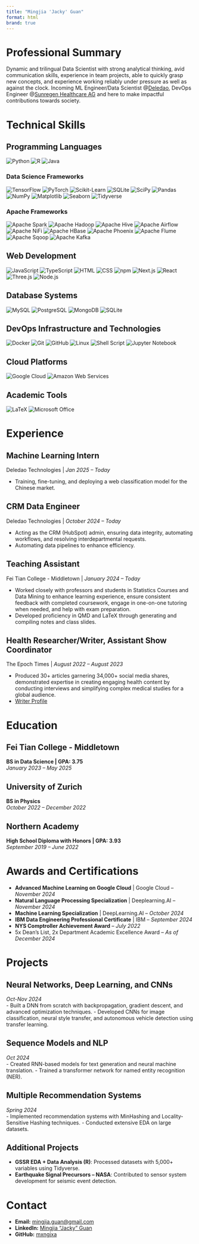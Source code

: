 ```yaml
---
title: "Mingjia 'Jacky' Guan"
format: html
brand: true
---
```


# Professional Summary

Dynamic and trilingual Data Scientist with strong analytical thinking, avid communication skills, experience in team projects, able to quickly grasp new concepts, and experience working reliably under pressure as well as against the clock. Incoming ML Engineer/Data Scientist @[Deledao](https://www.deledao.com/), DevOps Engineer @[Sunregen Healthcare AG](sunregen.com) and here to make impactful contributions towards society.

# Technical Skills

## Programming Languages

![Python](https://img.shields.io/badge/Python-3776AB?style=for-the-badge&logo=python&logoColor=white)
![R](https://img.shields.io/badge/R-276DC3?style=for-the-badge&logo=r&logoColor=white)
![Java](https://img.shields.io/badge/Java-ED8B00?style=for-the-badge&logo=openjdk&logoColor=white)

### Data Science Frameworks

![TensorFlow](https://img.shields.io/badge/TensorFlow-FF3F06?style=for-the-badge&logo=tensorflow&logoColor=white)
![PyTorch](https://img.shields.io/badge/PyTorch-EE4C2C?style=for-the-badge&logo=pytorch&logoColor=white)
![Scikit-Learn](https://img.shields.io/badge/scikit--learn-F7931E?style=for-the-badge&logo=scikit-learn&logoColor=white)
![SQLite](https://img.shields.io/badge/SQLite-07405E?style=for-the-badge&logo=sqlite&logoColor=white)
![SciPy](https://img.shields.io/badge/SciPy-654FF0?style=for-the-badge&logo=scipy&logoColor=white)
![Pandas](https://img.shields.io/badge/pandas-150458?style=for-the-badge&logo=pandas&logoColor=white)
![NumPy](https://img.shields.io/badge/numpy-013243?style=for-the-badge&logo=numpy&logoColor=white)
![Matplotlib](https://img.shields.io/badge/Matplotlib-11557c?style=for-the-badge&logo=matplotlib&logoColor=white)
![Seaborn](https://img.shields.io/badge/Seaborn-3776AB?style=for-the-badge&logo=python&logoColor=white)
![Tidyverse](https://img.shields.io/badge/Tidyverse-1A162D?style=for-the-badge&logo=r&logoColor=white)

### Apache Frameworks

![Apache Spark](https://img.shields.io/badge/Apache%20Spark-FDEE21?style=for-the-badge&logo=apachespark&logoColor=black) 
![Apache Hadoop](https://img.shields.io/badge/Apache%20Hadoop-66CCFF?style=for-the-badge&logo=apachehadoop&logoColor=black)
![Apache Hive](https://img.shields.io/badge/Apache%20Hive-FDEE21?style=for-the-badge&logo=apachehive&logoColor=black)
![Apache Airflow](https://img.shields.io/badge/Apache%20Airflow-017CEE?style=for-the-badge&logo=Apache%20Airflow&logoColor=white)
![Apache NiFi](https://img.shields.io/badge/Apache%20NiFi-728E9B?style=for-the-badge&logo=apache&logoColor=white)
![Apache HBase](https://img.shields.io/badge/Apache%20HBase-509ECE?style=for-the-badge&logo=hbase&logoColor=white)
![Apache Phoenix](https://img.shields.io/badge/Apache%20Phoenix-F66F07?style=for-the-badge&logo=phoenix&logoColor=white)
![Apache Flume](https://img.shields.io/badge/Apache%20Flume-007DAB?style=for-the-badge&logo=apacheflume&logoColor=white)
![Apache Sqoop](https://img.shields.io/badge/Apache%20Sqoop-46A508?style=for-the-badge&logo=sqoop&logoColor=white)
![Apache Kafka](https://img.shields.io/badge/Apache%20Kafka-231F20?style=for-the-badge&logo=apachekafka&logoColor=white)

## Web Development 

![JavaScript](https://img.shields.io/badge/JavaScript-F7DF1E?style=for-the-badge&logo=javascript&logoColor=black)
![TypeScript](https://img.shields.io/badge/TypeScript-007ACC?style=for-the-badge&logo=typescript&logoColor=white)
![HTML](https://img.shields.io/badge/HTML5-E34F26?style=for-the-badge&logo=html5&logoColor=white)
![CSS](https://img.shields.io/badge/CSS3-1572B6?style=for-the-badge&logo=css3&logoColor=white)
![npm](https://img.shields.io/badge/npm-CB3837?style=for-the-badge&logo=npm&logoColor=white)
![Next.js](https://img.shields.io/badge/Next.js-000000?style=for-the-badge&logo=nextdotjs&logoColor=white)
![React](https://img.shields.io/badge/React-61DAFB?style=for-the-badge&logo=react&logoColor=white)
![Three.js](https://img.shields.io/badge/Three.js-000000?style=for-the-badge&logo=three.js&logoColor=white)
![Node.js](https://img.shields.io/badge/Node.js-339933?style=for-the-badge&logo=node.js&logoColor=white)

## Database Systems

![MySQL](https://img.shields.io/badge/MySQL-4479A1?style=for-the-badge&logo=mysql&logoColor=white)
![PostgreSQL](https://img.shields.io/badge/PostgreSQL-316192?style=for-the-badge&logo=postgresql&logoColor=white)
![MongoDB](https://img.shields.io/badge/MongoDB-4EA94B?style=for-the-badge&logo=mongodb&logoColor=white)
![SQLite](https://img.shields.io/badge/SQLite-07405E?style=for-the-badge&logo=sqlite&logoColor=white)

## DevOps Infrastructure and Technologies

![Docker](https://img.shields.io/badge/Docker-2CA5E0?style=for-the-badge&logo=docker&logoColor=white)
![Git](https://img.shields.io/badge/Git-F05032?style=for-the-badge&logo=git&logoColor=white)
![GitHub](https://img.shields.io/badge/GitHub-100000?style=for-the-badge&logo=github&logoColor=white)
![Linux](https://img.shields.io/badge/Linux-FCC624?style=for-the-badge&logo=linux&logoColor=black)
![Shell Script](https://img.shields.io/badge/Shell_Script-121011?style=for-the-badge&logo=gnu-bash&logoColor=white)
![Jupyter Notebook](https://img.shields.io/badge/Jupyter-F37626?style=for-the-badge&logo=jupyter&logoColor=white)

## Cloud Platforms

![Google Cloud](https://img.shields.io/badge/Google_Cloud-4285F4?style=for-the-badge&logo=google-cloud&logoColor=white)
![Amazon Web Services](https://img.shields.io/badge/AWS-232F3E?style=for-the-badge&logo=amazonwebservices&logoColor=white)

## Academic Tools

![LaTeX](https://img.shields.io/badge/LaTeX-008080?style=for-the-badge&logo=latex&logoColor=white)
![Microsoft Office](https://img.shields.io/badge/Microsoft_Office-D83B01?style=for-the-badge&logo=microsoft-office&logoColor=white)

# Experience

## Machine Learning Intern
Deledao Technologies | 
*Jan 2025 – Today*  

- Training, fine-tuning, and deploying a web classification model for the Chinese market.

## CRM Data Engineer
Deledao Technologies | 
*October 2024 – Today*  

- Acting as the CRM (HubSpot) admin, ensuring data integrity, automating workflows, and resolving interdepartmental requests.
- Automating data pipelines to enhance efficiency.

## Teaching Assistant
Fei Tian College - Middletown | 
*January 2024 – Today*  

- Worked closely with professors and students in Statistics Courses and Data Mining to enhance learning experience, ensure
consistent feedback with completed coursework, engage in one-on-one tutoring when needed, and help with exam
preparation.
- Developed proficiency in QMD and LaTeX through generating and compiling notes and class slides.

## Health Researcher/Writer, Assistant Show Coordinator
The Epoch Times | 
*August 2022 – August 2023*  

- Produced 30+ articles garnering 34,000+ social media shares, demonstrated expertise in creating engaging health content
by conducting interviews and simplifying complex medical studies for a global audience.
- [Writer Profile](https://www.theepochtimes.com/author/mingjia-jacky-guan)

# Education

## Fei Tian College - Middletown  
**BS in Data Science | GPA: 3.75**  
*January 2023 – May 2025*

## University of Zurich  
**BS in Physics**  
*October 2022 – December 2022*

## Northern Academy  
**High School Diploma with Honors | GPA: 3.93**  
*September 2019 – June 2022*

# Awards and Certifications

- **Advanced Machine Learning on Google Cloud** | Google Cloud – *November 2024*
- **Natural Language Processing Specialization** | Deeplearning.AI – *November 2024*
- **Machine Learning Specialization** | DeepLearning.AI – *October 2024*
- **IBM Data Engineering Professional Certificate** | IBM – *September 2024*
- **NYS Comptroller Achievement Award** – *July 2022*
- 5x Dean’s List, 2x Department Academic Excellence Award – *As of December 2024*

# Projects

## Neural Networks, Deep Learning, and CNNs
*Oct-Nov 2024*  
- Built a DNN from scratch with backpropagation, gradient descent, and advanced optimization techniques.
- Developed CNNs for image classification, neural style transfer, and autonomous vehicle detection using transfer learning.

## Sequence Models and NLP
*Oct 2024*  
- Created RNN-based models for text generation and neural machine translation.
- Trained a transformer network for named entity recognition (NER).

## Multiple Recommendation Systems
*Spring 2024*  
- Implemented recommendation systems with MinHashing and Locality-Sensitive Hashing techniques.
- Conducted extensive EDA on large datasets.

## Additional Projects
- **GSSR EDA + Data Analysis (R)**: Processed datasets with 5,000+ variables using Tidyverse.
- **Earthquake Signal Precursors – NASA**: Contributed to sensor system development for seismic event detection.

# Contact

- **Email:** [mingjia.guan@gmail.com](mailto:mingjia.guan@gmail.com)
- **LinkedIn:** [Mingjia “Jacky” Guan](https://www.linkedin.com/in/mingjia-jacky-guan/)
- **GitHub:** [mxngjxa](https://github.com/mxngjxa)

